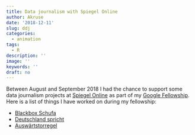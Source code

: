 ```yaml
---
title: Data journalism with Spiegel Online
author: Akruse
date: '2018-12-11'
slug: ddj
categories:
  - animation
tags:
  - R
description: ''
image: ''
keywords: ''
draft: no
---
```


Between August and September 2018 I had the chance to support some data journalism projects at [Spiegel Online](http://www.spiegel.de/thema/daten/) as part of my [Google Fellowship](https://newsinitiative.withgoogle.com/training/fellowship-de). Here is a list of things I have worked on during my fellowship:

  + [Blackbox Schufa](http://www.spiegel.de/wirtschaft/service/schufa-so-funktioniert-deutschlands-einflussreichste-auskunftei-a-1239214.html)
  + [Deutschland spricht](http://www.spiegel.de/kultur/gesellschaft/deutschland-spricht-kuck-mal-wer-da-spricht-eine-datenanalyse-a-1228590.html)
  + [Auswärtstorregel](http://www.spiegel.de/sport/fussball/champions-league-warum-die-auswaertstorregel-nicht-mehr-zeitgemaess-ist-a-1228213.html)